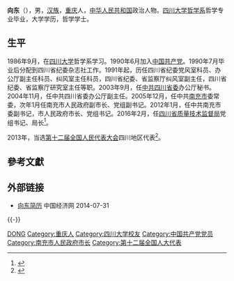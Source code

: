 {{Otheruses|向东}}
'''向东'''（{{bd|1968年|1月|}}），男，[[汉族|汉族]]，[[重庆|重庆]]人，[[中华人民共和国|中华人民共和国]]政治人物。[[四川大学|四川大学]][[哲学系|哲学系]]哲学专业毕业，大学学历，哲学学士。

== 生平 ==
1986年9月，在[[四川大学|四川大学]]哲学系学习。1990年6月加入[[中国共产党|中国共产党]]。1990年7月毕业后分配到四川省纪委杂志社工作。1991年起，历任四川省纪委党风室科员、办公厅副主任科员、纠风室主任科员，四川省纪委、省监察厅纠风室副主任，四川省纪委、省监察厅研究室主任等职。2003年9月，任[[中共四川省委|中共四川省委]]办公厅秘书。2004年11月，任中共四川省委办公厅副主任。2005年12月，任中共[[南充市|南充市]]委常委，次年1月任南充市人民政府副市长、党组副书记。2012年1月，任中共南充市委副书记，市人民政府市长、党组书记。2016年2月，任[[四川省质量技术监督局|四川省质量技术监督局]]党组书记、局长<ref>{{cite web|accessdate=2016-09-19|url=http://district.ce.cn/newarea/sddy/201603/03/t20160303_9269011.shtml|title=向东任四川省质监局局长 郭春英不再担任|publisher=中国经济网|archive-date=2016-04-05|archive-url=https://web.archive.org/web/20160405130614/http://district.ce.cn/newarea/sddy/201603/03/t20160303_9269011.shtml|dead-url=no}}</ref>。

2013年，当选[[第十二届全国人民代表大会|第十二届全国人民代表大会]]四川地区代表<ref>{{cite news|title=全国人大代表信息-向东|url=http://210.82.31.1:8084/delegate/viewDelegate.action?dbid=122128|accessdate=2013-04-05|newspaper=全国人大网|archive-url=https://web.archive.org/web/20150707135048/http://www.npc.gov.cn/delegate/viewDelegate.action?dbid=122128|archive-date=2015-07-07|dead-url=yes}}</ref>。

== 參考文獻 ==
{{reflist}}

== 外部链接 ==
* [http://district.ce.cn/zt/rwk/sf/sc/rs/201205/18/t20120518_23335617.shtml 向东简历]{{Wayback|url=http://district.ce.cn/zt/rwk/sf/sc/rs/201205/18/t20120518_23335617.shtml |date=20160304202942 }} 中国经济网 2014-07-31

{{-}}
{{start box}}
{{s-gov|prc}}
{{s-before|[[郭春英|郭春英]]}}
{{s-title|[[四川省质量技术监督局|四川省质量技术监督局]]局长|2016年2月－}}
{{s-inc}}
{{s-before|[[高先海|高先海]]}}
{{s-title|[[南充市人民政府|南充市人民政府]]市长|2012年1月－2016年2月}}
{{s-after|[[宋朝华|宋朝华]]}}
{{end box}}

{{Authority control}}
{{DEFAULTSORT:Xiang}}
[[Category:向姓|DONG]]
[[Category:重庆人|Category:重庆人]]
[[Category:四川大学校友|Category:四川大学校友]]
[[Category:中国共产党党员|Category:中国共产党党员]]
[[Category:南充市人民政府市长|Category:南充市人民政府市长]]
[[Category:第十二届全国人大代表|Category:第十二届全国人大代表]]
